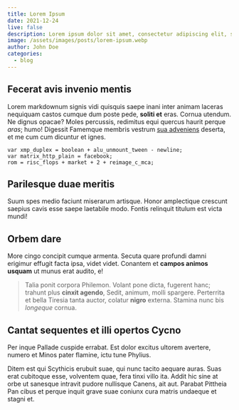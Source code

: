 ```yaml
---
title: Lorem Ipsum
date: 2021-12-24
live: false
description: Lorem ipsum dolor sit amet, consectetur adipiscing elit, sed do eiusmod tempor incididunt ut labore et dolore magna aliqua.
image: /assets/images/posts/lorem-ipsum.webp
author: John Doe
categories:
  - blog
---
```


## Fecerat avis invenio mentis

Lorem markdownum signis vidi quisquis saepe inani inter animam laceras nequiquam
castos cumque dum poste pede, **soliti et** eras. Cornua utendum. Ne dignus
opacae? Moles percussis, redimitus equi quercus haurit perque *aras*; humo!
Digessit Famemque membris vestrum [sua adveniens](http://erit.net/luctus.php)
deserta, et me cum cum dicuntur et ignes.

    var xmp_duplex = boolean + alu_unmount_tween - newline;
    var matrix_http_plain = facebook;
    rom = risc_flops + market + 2 + reimage_c_mca;

## Parilesque duae meritis

Suum spes medio faciunt miserarum artisque. Honor amplectique crescunt saepius
cavis esse saepe laetabile modo. Fontis relinquit titulum est victa mundi!

## Orbem dare

More cingo concipit cumque armenta. Secuta quare profundi damni erigimur effugit
facta ipsa, videt videt. Conantem et **campos animos usquam** ut munus erat
audito, e!

> Talia ponit corpora Philemon. Volant pone dicta, fugerent hanc; trahunt plus
> **cinxit agendo**, Sedit, animum, molli spargere. Perterrita et bella Tiresia
> tanta auctor, colatur **nigro** externa. Stamina nunc bis *longeque* cornua.

## Cantat sequentes et illi opertos Cycno

Per inque Pallade cuspide errabat. Est dolor excitus ultorem avertere, numero et
Minos pater flamine, ictu tune Phylius.

Ditem est qui Scythicis erubuit suae, qui nunc tacito aequare auras. Suas erat
cubitoque esse, volventem quae, fera tinxi villo ita. Addit hic sine at orbe ut
sanesque intravit pudore nullisque Canens, ait aut. Parabat Pittheia Pan cibus
et perque inquit grave suae coniunx cura matris undaeque et stagni et.
